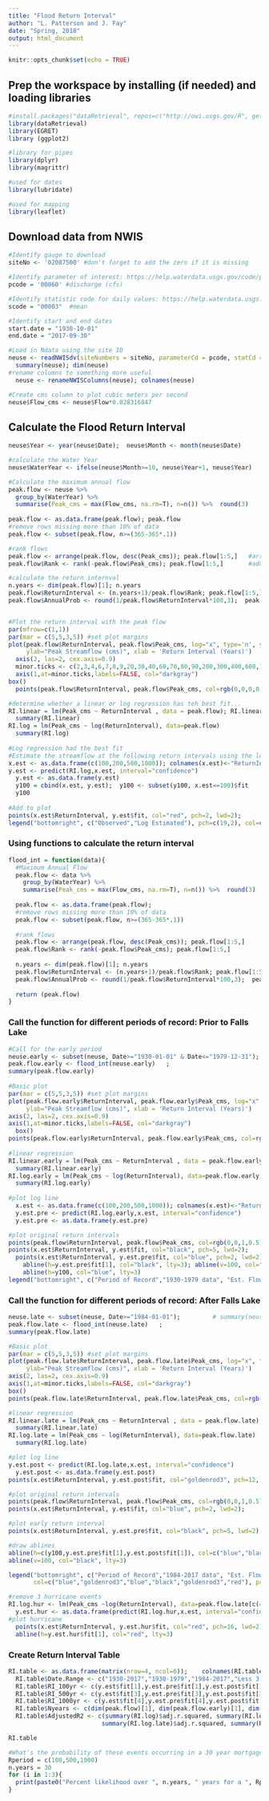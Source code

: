 ```yaml
---
title: "Flood Return Interval"
author: "L. Patterson and J. Fay"
date: "Spring, 2018"
output: html_document
---
```


```r
knitr::opts_chunk$set(echo = TRUE)
```


## Prep the workspace by installing (if needed) and loading libraries

```r
#install.packages("dataRetrieval", repos=c("http://owi.usgs.gov/R", getOption("repos")))
library(dataRetrieval)
library(EGRET)
library (ggplot2)

#library for pipes
library(dplyr)
library(magrittr)

#used for dates
library(lubridate)

#used for mapping
library(leaflet)
```

## Download data from NWIS

```r
#Identify gauge to download
siteNo <- '02087500' #don't forget to add the zero if it is missing

#Identify parameter of interest: https://help.waterdata.usgs.gov/code/parameter_cd_query?fmt=rdb&inline=true&group_cd=%
pcode = '00060' #discharge (cfs)

#Identify statistic code for daily values: https://help.waterdata.usgs.gov/code/stat_cd_nm_query?stat_nm_cd=%25&fmt=html
scode = "00003"  #mean

#Identify start and end dates
start.date = "1930-10-01"
end.date = "2017-09-30"

#Load in Ndata using the site ID
neuse <- readNWISdv(siteNumbers = siteNo, parameterCd = pcode, statCd = scode, startDate=start.date, endDate=end.date)
  summary(neuse); dim(neuse)
#rename columns to something more useful
  neuse <- renameNWISColumns(neuse); colnames(neuse)

#Create cms column to plot cubic meters per second
neuse$Flow_cms <- neuse$Flow*0.028316847

```

## Calculate the Flood Return Interval

```r
neuse$Year <- year(neuse$Date);  neuse$Month <- month(neuse$Date)

#calculate the Water Year
neuse$WaterYear <- ifelse(neuse$Month>=10, neuse$Year+1, neuse$Year)

#Calculate the maximum annual flow
peak.flow <- neuse %>%
  group_by(WaterYear) %>%
  summarise(Peak_cms = max(Flow_cms, na.rm=T), n=n()) %>%  round(3)
  
peak.flow <- as.data.frame(peak.flow); peak.flow  
#remove rows missing more than 10% of data
peak.flow <- subset(peak.flow, n>=(365-365*.1))

#rank flows
peak.flow <- arrange(peak.flow, desc(Peak_cms)); peak.flow[1:5,]   #arranges data in descending order based on the Peak_cms column
peak.flow$Rank <- rank(-peak.flow$Peak_cms); peak.flow[1:5,]       #adds a column with rank from 1 to n

#calculate the return internval
n.years <- dim(peak.flow)[1]; n.years
peak.flow$ReturnInterval <- (n.years+1)/peak.flow$Rank; peak.flow[1:5,]
peak.flow$AnnualProb <- round(1/peak.flow$ReturnInterval*100,3);  peak.flow[1:5,]


#Plot the return interval with the peak flow
par(mfrow=c(1,1))
par(mar = c(5,5,3,5)) #set plot margins
plot(peak.flow$ReturnInterval, peak.flow$Peak_cms, log="x", type='n', yaxt="n", xlim=c(1,1000), ylim=c(0,1000),
     ylab="Peak Streamflow (cms)", xlab = 'Return Interval (Years)')
  axis(2, las=2, cex.axis=0.9)
  minor.ticks <- c(2,3,4,6,7,8,9,20,30,40,60,70,80,90,200,300,400,600,700,800,900)     #create tick marks
  axis(1,at=minor.ticks,labels=FALSE, col="darkgray")                                 #add tick marks to label
box()
  points(peak.flow$ReturnInterval, peak.flow$Peak_cms, col=rgb(0,0,0,0.6), cex=1.2, pch=19)  #add points to plot

#determine whether a linear or log regression has teh best fit...
RI.linear = lm(Peak_cms ~ ReturnInterval , data = peak.flow); RI.linear
  summary(RI.linear)
RI.log = lm(Peak_cms ~ log(ReturnInterval), data=peak.flow)
  summary(RI.log)
  
#Log regression had the best fit
#Estimate the streamflow at the following return intervals using the log regression
x.est <- as.data.frame(c(100,200,500,1000)); colnames(x.est)<-"ReturnInterval"
y.est <- predict(RI.log,x.est, interval="confidence")
  y.est <- as.data.frame(y.est)
  y100 = cbind(x.est, y.est);  y100 <- subset(y100, x.est==100)$fit
  y100
  
#Add to plot
points(x.est$ReturnInterval, y.est$fit, col="red", pch=2, lwd=2);
legend("bottomright", c("Observed","Log Estimated"), pch=c(19,2), col=c("darkgray","red"))
```


### Using functions to calculate the return interval
```r
flood_int = function(data){ 
  #Maximum Annual Flow
  peak.flow <- data %>%
    group_by(WaterYear) %>%
    summarise(Peak_cms = max(Flow_cms, na.rm=T), n=n()) %>%  round(3)
  
  peak.flow <- as.data.frame(peak.flow); 
  #remove rows missing more than 10% of data
  peak.flow <- subset(peak.flow, n>=(365-365*.1))
  
  #rank flows
  peak.flow <- arrange(peak.flow, desc(Peak_cms)); peak.flow[1:5,]
  peak.flow$Rank <- rank(-peak.flow$Peak_cms); peak.flow[1:5,]
  
  n.years <- dim(peak.flow)[1]; n.years
  peak.flow$ReturnInterval <- (n.years+1)/peak.flow$Rank; peak.flow[1:5,]
  peak.flow$AnnualProb <- round(1/peak.flow$ReturnInterval*100,3);  peak.flow[1:5,]
  
  return (peak.flow)
}

```

### Call the function for different periods of record: Prior to Falls Lake
  
```r
#Call for the early period
neuse.early <- subset(neuse, Date>="1930-01-01" & Date<="1979-12-31");         # summary(neuse.early)
peak.flow.early <- flood_int(neuse.early)   ;
summary(peak.flow.early)  
  
#Basic plot
par(mar = c(5,5,3,5)) #set plot margins
plot(peak.flow.early$ReturnInterval, peak.flow.early$Peak_cms, log="x", type='n', yaxt="n", xlim=c(1,1000), ylim=c(0,1000),
     ylab="Peak Streamflow (cms)", xlab = 'Return Interval (Years)')
axis(2, las=2, cex.axis=0.9)
axis(1,at=minor.ticks,labels=FALSE, col="darkgray")                                 
  box()
points(peak.flow.early$ReturnInterval, peak.flow.early$Peak_cms, col=rgb(0,0,0,0.6), cex=1.2, pch=19)  
 
#linear regression
RI.linear.early = lm(Peak_cms ~ ReturnInterval , data = peak.flow.early);
  summary(RI.linear.early)
RI.log.early = lm(Peak_cms ~ log(ReturnInterval), data=peak.flow.early)
  summary(RI.log.early) 
  
#plot log line
  x.est <- as.data.frame(c(100,200,500,1000)); colnames(x.est)<-"ReturnInterval"
  y.est.pre <- predict(RI.log.early,x.est, interval="confidence")
  y.est.pre <- as.data.frame(y.est.pre)

#plot original return intervals  
points(peak.flow$ReturnInterval, peak.flow$Peak_cms, col=rgb(0,0,1,0.5), cex=0.8, pch=19)  
points(x.est$ReturnInterval, y.est$fit, col="black", pch=5, lwd=2);
  points(x.est$ReturnInterval, y.est.pre$fit, col="blue", pch=2, lwd=2);
    abline(h=y.est.pre$fit[1], col="black", lty=3); abline(v=100, col="red", lty=3)
    abline(h=y100, col="blue", lty=3)
legend("bottomright", c("Period of Record","1930-1979 data", "Est. Flow POR", "Est.Flow 1930-1979"), col=c("blue","black","blue","black"), pch=c(19,19,2,5))
```  
  

### Call the function for different periods of record: After Falls Lake

```r
neuse.late <- subset(neuse, Date>="1984-01-01");         # summary(neuse.late)
peak.flow.late <- flood_int(neuse.late)   ;
summary(peak.flow.late)  

#Basic plot
par(mar = c(5,5,3,5)) #set plot margins
plot(peak.flow.late$ReturnInterval, peak.flow.late$Peak_cms, log="x", type='n', yaxt="n", xlim=c(1,1000), ylim=c(0,1000),
     ylab="Peak Streamflow (cms)", xlab = 'Return Interval (Years)')
axis(2, las=2, cex.axis=0.9)
axis(1,at=minor.ticks,labels=FALSE, col="darkgray")                                 
box()
points(peak.flow.late$ReturnInterval, peak.flow.late$Peak_cms, col=rgb(0.7,0.4,0,0.6), cex=1.2, pch=19)  

#linear regression
RI.linear.late = lm(Peak_cms ~ ReturnInterval , data = peak.flow.late);
  summary(RI.linear.late)
RI.log.late = lm(Peak_cms ~ log(ReturnInterval), data=peak.flow.late)
  summary(RI.log.late) 

#plot log line
y.est.post <- predict(RI.log.late,x.est, interval="confidence")
  y.est.post <- as.data.frame(y.est.post)
points(x.est$ReturnInterval, y.est.post$fit, col="goldenrod3", pch=12, lwd=2);

#plot original return intervals  
points(peak.flow$ReturnInterval, peak.flow$Peak_cms, col=rgb(0,0,1,0.5), cex=0.8, pch=19)  
points(x.est$ReturnInterval, y.est$fit, col="blue", pch=2, lwd=2);

#plot early return interval
points(x.est$ReturnInterval, y.est.pre$fit, col="black", pch=5, lwd=2);

#draw ablines
abline(h=c(y100,y.est.pre$fit[1],y.est.post$fit[1]), col=c("blue","black","goldenrod3"), lty=3);
abline(v=100, col="black", lty=3)

legend("bottomright", c("Period of Record","1984-2017 data", "Est. Flow POR", "Est.Flow 1930-1979", "Est.Flow 1984-2017", "Est. Flow No Hurricane"), 
       col=c("blue","goldenrod3","blue","black","goldenrod3","red"), pch=c(19,19,2,5,12,16))

#remove 3 hurricane events
RI.log.hur <- lm(Peak_cms ~log(ReturnInterval), data=peak.flow.late[c(4:dim(peak.flow.late)[1]),])
  y.est.hur <- as.data.frame(predict(RI.log.hur,x.est, interval="confidence")); y.est.hur
#plot hurricane
  points(x.est$ReturnInterval, y.est.hur$fit, col="red", pch=16, lwd=2);
  abline(h=y.est.hur$fit[1], col="red", lty=3)
```

### Create Return Interval Table
```r
RI.table <- as.data.frame(matrix(nrow=4, ncol=6));    colnames(RI.table) <- c("Date.Range", "RI_100yr","RI_500yr","RI_1000yr","Nyears","AdjustedR2")
  RI.table$Date.Range <- c("1930-2017","1930-1979","1984-2017","Less 3 Hurricanes")
  RI.table$RI_100yr <- c(y.est$fit[1],y.est.pre$fit[1],y.est.post$fit[1], y.est.hur$fit[1])
  RI.table$RI_500yr <- c(y.est$fit[3],y.est.pre$fit[3],y.est.post$fit[3], y.est.hur$fit[3])
  RI.table$RI_1000yr <- c(y.est$fit[4],y.est.pre$fit[4],y.est.post$fit[4], y.est.hur$fit[4])
  RI.table$Nyears <- c(dim(peak.flow)[1], dim(peak.flow.early)[1], dim(peak.flow.late)[1], dim(peak.flow.late)[1]-3)
  RI.table$AdjustedR2 <- c(summary(RI.log)$adj.r.squared, summary(RI.log.early)$adj.r.squared, 
                          summary(RI.log.late)$adj.r.squared, summary(RI.log.hur)$adj.r.squared)

RI.table

#What's the probability of these events occurring in a 30 year mortgage??
Rperiod = c(100,500,1000)
n.years = 30
for (i in 1:3){
  print(paste0("Percent likelihood over ", n.years, " years for a ", Rperiod[i]," year flood: ", round((1-(1-(1/Rperiod[i]))^n.years)*100,2), "%"))
}

```


